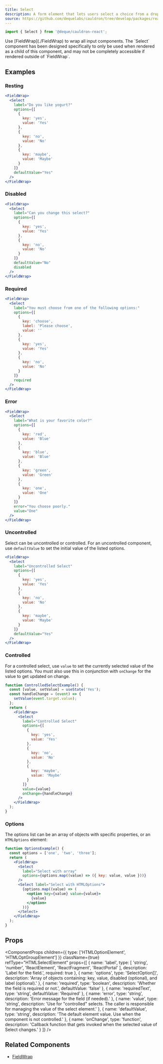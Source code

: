 ```yaml
---
title: Select
description: A form element that lets users select a choice from a dropdown list.
source: https://github.com/dequelabs/cauldron/tree/develop/packages/react/src/components/Select/index.tsx
---
```



```js
import { Select } from '@deque/cauldron-react';
```

<Note>
  Use [FieldWrap](./FieldWrap) to wrap all input components. The `Select`
  component has been designed specifically to only be used when rendered as a
  child of this component, and may not be completely accessible if rendered
  outside of `FieldWrap`.
</Note>

## Examples

### Resting

```jsx example
<FieldWrap>
  <Select
    label="Do you like yogurt?"
    options={[
      {
        key: 'yes',
        value: 'Yes'
      },
      {
        key: 'no',
        value: 'No'
      },
      {
        key: 'maybe',
        value: 'Maybe'
      }
    ]}
    defaultValue="Yes"
  />
</FieldWrap>
```

### Disabled

```jsx example
<FieldWrap>
  <Select
    label="Can you change this select?"
    options={[
      {
        key: 'yes',
        value: 'Yes'
      },
      {
        key: 'no',
        value: 'No'
      }
    ]}
    defaultValue="No"
    disabled
  />
</FieldWrap>
```

### Required

```jsx example
<FieldWrap>
  <Select
    label="You must choose from one of the following options:"
    options={[
      {
        key: 'choose',
        label: 'Please choose',
        value: ''
      },
      {
        key: 'yes',
        value: 'Yes'
      },
      {
        key: 'no',
        value: 'No'
      }
    ]}
    required
  />
</FieldWrap>
```

### Error

```jsx example
<FieldWrap>
  <Select
    label="What is your favorite color?"
    options={[
      {
        key: 'red',
        value: 'Blue'
      },
      {
        key: 'blue',
        value: 'Blue'
      },
      {
        key: 'green',
        value: 'Green'
      },
      {
        key: 'one',
        value: 'One'
      }
    ]}
    error="You choose poorly."
    value="One"
  />
</FieldWrap>
```

### Uncontrolled

Select can be uncontrolled or controlled. For an uncontrolled component, use `defaultValue` to set the initial value of the listed options.

```jsx example
<FieldWrap>
  <Select
    label="Uncontrolled Select"
    options={[
      {
        key: 'yes',
        value: 'Yes'
      },
      {
        key: 'no',
        value: 'No'
      },
      {
        key: 'maybe',
        value: 'Maybe'
      }
    ]}
    defaultValue="Yes"
  />
</FieldWrap>
```

### Controlled

For a controlled select, use `value` to set the currently selected value of the listed options. You must also use this in conjunction with `onChange` for the value to get updated on change.

```jsx example
function ControlledSelectExample() {
  const [value, setValue] = useState('Yes');
  const handleChange = (event) => {
    setValue(event.target.value);
  };
  return (
    <FieldWrap>
      <Select
        label="Controlled Select"
        options={[
          {
            key: 'yes',
            value: 'Yes'
          },
          {
            key: 'no',
            value: 'No'
          },
          {
            key: 'maybe',
            value: 'Maybe'
          }
        ]}
        value={value}
        onChange={handleChange}
      />
    </FieldWrap>
  );
}
```

### Options

The options list can be an array of objects with specific properties, or an `HTMLOptions` element:

```jsx example
function OptionsExample() {
  const options = ['one', 'two', 'three'];
  return (
    <FieldWrap>
      <Select
        label="Select with array"
        options={options.map((value) => ({ key: value, value }))}
      />
      <Select label="Select with HTMLOptions">
        {options.map((value) => (
          <option key={value} value={value}>
            {value}
          </option>
        ))}
      </Select>
    </FieldWrap>
  );
}
```

## Props

<ComponentProps
  children={{
    type: ['HTMLOptionElement', 'HTMLOptGroupElement']
  }}
  className={true}
  refType="HTMLSelectElement"
  props={[
    {
      name: 'label',
      type: [
        'string',
        'number',
        'ReactElement',
        'ReactFragment',
        'ReactPortal'
      ],
      description: 'Label for the field.',
      required: true
    },
    {
      name: 'options',
      type: 'SelectOption[]',
      description:
        'Array of objects containing: key, value, disabled (optional), and label (optional).'
    },
    {
      name: 'required',
      type: 'boolean',
      description: 'Whether the field is required or not.',
      defaultValue: 'false'
    },
    {
      name: 'requiredText',
      type: 'string',
      defaultValue: 'Required'
    },
    {
      name: 'error',
      type: 'string',
      description: 'Error message for the field (if needed).'
    },
    {
      name: 'value',
      type: 'string',
      description:
        'Use for "controlled" selects. The caller is responsible for managing the value of the select element.'
    },
    {
      name: 'defaultValue',
      type: 'string',
      description:
        'The default element value. Use when the component is not controlled.'
    },
    {
      name: 'onChange',
      type: 'function',
      description:
        'Callback function that gets invoked when the selected value of Select changes.'
    }
  ]}
/>

## Related Components

- [FieldWrap](./FieldWrap)

